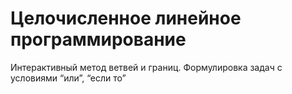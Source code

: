 # Целочисленное линейное программирование

Интерактивный метод ветвей и границ. Формулировка задач с условиями "или", "если то"
